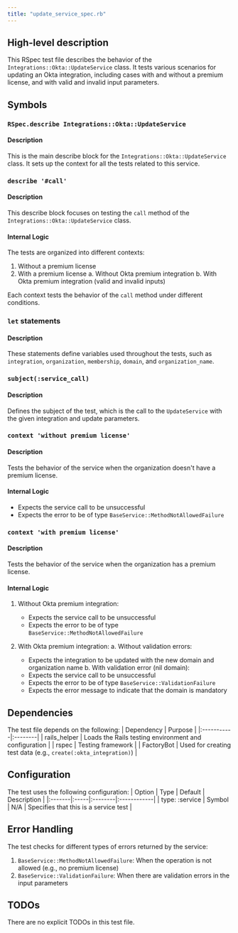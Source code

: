 ```yaml
---
title: "update_service_spec.rb"
---
```


## High-level description
This RSpec test file describes the behavior of the `Integrations::Okta::UpdateService` class. It tests various scenarios for updating an Okta integration, including cases with and without a premium license, and with valid and invalid input parameters.

## Symbols

### `RSpec.describe Integrations::Okta::UpdateService`
#### Description
This is the main describe block for the `Integrations::Okta::UpdateService` class. It sets up the context for all the tests related to this service.

### `describe '#call'`
#### Description
This describe block focuses on testing the `call` method of the `Integrations::Okta::UpdateService` class.

#### Internal Logic
The tests are organized into different contexts:
1. Without a premium license
2. With a premium license
   a. Without Okta premium integration
   b. With Okta premium integration (valid and invalid inputs)

Each context tests the behavior of the `call` method under different conditions.

### `let` statements
#### Description
These statements define variables used throughout the tests, such as `integration`, `organization`, `membership`, `domain`, and `organization_name`.

### `subject(:service_call)`
#### Description
Defines the subject of the test, which is the call to the `UpdateService` with the given integration and update parameters.

### `context 'without premium license'`
#### Description
Tests the behavior of the service when the organization doesn't have a premium license.

#### Internal Logic
- Expects the service call to be unsuccessful
- Expects the error to be of type `BaseService::MethodNotAllowedFailure`

### `context 'with premium license'`
#### Description
Tests the behavior of the service when the organization has a premium license.

#### Internal Logic
1. Without Okta premium integration:
   - Expects the service call to be unsuccessful
   - Expects the error to be of type `BaseService::MethodNotAllowedFailure`

2. With Okta premium integration:
   a. Without validation errors:
      - Expects the integration to be updated with the new domain and organization name
   b. With validation error (nil domain):
      - Expects the service call to be unsuccessful
      - Expects the error to be of type `BaseService::ValidationFailure`
      - Expects the error message to indicate that the domain is mandatory

## Dependencies
The test file depends on the following:
| Dependency | Purpose |
|:-----------|:--------|
| rails_helper | Loads the Rails testing environment and configuration |
| rspec | Testing framework |
| FactoryBot | Used for creating test data (e.g., `create(:okta_integration)`) |

## Configuration
The test uses the following configuration:
| Option | Type | Default | Description |
|:-------|:-----|:--------|:------------|
| type: :service | Symbol | N/A | Specifies that this is a service test |

## Error Handling
The test checks for different types of errors returned by the service:
1. `BaseService::MethodNotAllowedFailure`: When the operation is not allowed (e.g., no premium license)
2. `BaseService::ValidationFailure`: When there are validation errors in the input parameters

## TODOs
There are no explicit TODOs in this test file.
